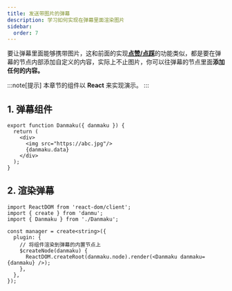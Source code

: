 ```yaml
---
title: 发送带图片的弹幕
description: 学习如何实现在弹幕里面渲染图片
sidebar:
  order: 7
---
```


要让弹幕里面能够携带图片，这和前面的实现[**点赞/点踩**](../like)的功能类似，都是要在弹幕的节点内部添加自定义的内容，实际上不止图片，你可以往弹幕的节点里面**添加任何的内容。**

:::note[提示]
本章节的组件以 **React** 来实现演示。
:::

## 1. 弹幕组件

```tsx title="Danmaku.tsx" {4}
export function Danmaku({ danmaku }) {
  return (
    <div>
      <img src="https://abc.jpg"/>
      {danmaku.data}
    </div>
  );
}
```

## 2. 渲染弹幕

```tsx title="init.tsx" {9}
import ReactDOM from 'react-dom/client';
import { create } from 'danmu';
import { Danmaku } from './Danmaku';

const manager = create<string>({
  plugin: {
    // 将组件渲染到弹幕的内置节点上
    $createNode(danmaku) {
      ReactDOM.createRoot(danmaku.node).render(<Danmaku danmaku={danmaku} />);
    },
  },
});
```